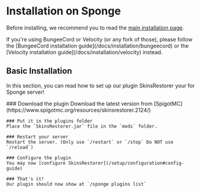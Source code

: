 
# Installation on Sponge

Before installing, we recommend you to read the [main installation page](/docs/installation).

<Callout type="info" emoji="ℹ️">
    If you're using BungeeCord or Velocity (or any fork of those), please follow the [BungeeCord installation guide](/docs/installation/bungeecord)
    or the [Velocity installation guide](/docs/installation/velocity) instead.
</Callout>

## Basic Installation

In this section, you can read how to set up our plugin SkinsRestorer your for Sponge server!

<Steps>
    ### Download the plugin
    Download the latest version from [SpigotMC](https://www.spigotmc.org/resources/skinsrestorer.2124/)

    ### Put it in the plugins folder
    Place the `SkinsRestorer.jar` file in the `mods` folder.

    ### Restart your server
    Restart the server. (Only use `/restart` or `/stop` Do NOT use `/reload`)

    ### Configure the plugin
    You may now [configure SkinsRestorer](/setup/configuration#config-guide)

    ### That's it!
    Our plugin should now show at `/sponge plugins list`
</Steps>
